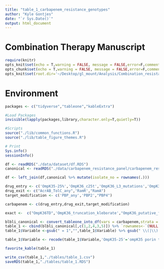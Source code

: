 ```yaml
---
title: "table_1_carbapenem_resistance_genotypes"
author: "Kyle Gontjes"
date: "`r Sys.Date()`"
output: html_document
---
```


# Combination Therapy Manuscript

```r
require(knitr)
opts_knit$set(echo = T,warning = FALSE, message = FALSE,error=F,comment=NA)
opts_chunk$set(echo = T,warning = FALSE, message = FALSE,error=F,comment=NA)
opts_knit$set(root.dir='~/Desktop/gl_mount/Analysis/Combination_resistance/pre-intro-blbli-resistance-ms/')
```

# Environment
```r
packages <- c("tidyverse","tableone","kableExtra")

#Load Packages
invisible(lapply(packages,library,character.only=T,quietly=T))

#Scripts
source("./lib/common_functions.R")
source("./lib/table_figure_themes.R")

# Print
Sys.info()
sessionInfo() 
```

```r
df <- readRDS("./data/dataset/df.RDS")
canonical <- readRDS("./data/carbapenem_resistance_panel/carbapenem_resistance_panel_matrix.RDS")

df <- left_join(df,canonical %>% mutate(isolate_no = rownames(.))) 
```

```r
drug_entry <- c('OmpK35-25%','OmpK36_c25t','OmpK36_L3_mutations','OmpK36GD','OmpK36TD','OmpK36_truncation_kleborate','OmpK36_non_syn','OmpK36_putative_function_altering','OmpK36_intergenic','OmpK36_promoter_IS')
drug_exit <- c("AcrAB_TolC_any",'RamR',"RamA")
target_modification <- c('PBP_any','PBP2',"PBP4")

carbapenem <- c(drug_entry,drug_exit,target_modification)

exact <-  c("OmpK36TD",'OmpK36_truncation_kleborate',"OmpK36_putative_function_altering","OmpK36_intergenic","OmpK36_promoter_IS","AcrAB_TolC_any","RamR","RamA","PBP_any","PBP2","PBP4")
```

```r
blbli_canonical <- convert_tableone_into_df(vars = carbapenem,strata = "blbli_dich",factorVars = carbapenem,dataset=df,outcome_names = c("BL/BLI Susceptible","BL/BLI Resistant"),exact=exact) %>% as.data.frame() 
table_1 <- cbind(blbli_canonical[,c(1,2,4,3,5)]) %>% `rownames<-`(NULL) 
table_1$Variable <-gsub(" = 1","",table_1$Variable) %>% gsub(" \\(|\\)|\\%","",.) 

table_1$Variable <- recode(table_1$Variable,'OmpK35-25'='ompK35 porin truncation at 25%','OmpK36_c25t'='C25T mutation in ompK36','OmpK36_L3_mutations'='Loop 3 insertion','OmpK36GD'='GD insertion','OmpK36TD'='TD insertion','OmpK36_truncation_kleborate'='ompK36 truncation', 'OmpK36_non_syn'='ompK36 non-synonymous mutation','OmpK36_putative_function_altering'='ompK36 putative function-altering mutations','OmpK36_intergenic'='ompK36 intergenic region','OmpK36_promoter_IS'='Insertion seqeunce at ompK36 promoter',"AcrAB_TolC_any" = 'acrAB-tolC efflux pump mutant','RamR'='ramR efflux pump regulator PFAV',"RamA"='ramA efflux pump activator PFAV','PBP_any'='Non-synonymous mutations in penicillin-binding-proteins','PBP2'='Penicillin-binding protein-2',"PBP4"='Penicillin-binding protein-4')

favorite_kable(table_1)  
``` 

```r
write_csv(table_1,"./tables/table_1.csv")
saveRDS(table_1,"./tables/table_1.RDS")
```

